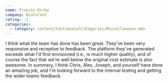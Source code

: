 ```yaml
---
name: Francis Kirby
company: BioCurate
rating: -1
categories:
  - category: content/testimonialCategories/Miscellaneous.mdx
---
```


I think what the team has done has been great. They've been very responsive and receptive to feedback. The platform they've generated exceeds what I'd first envisioned (i.e., is much higher quality), and of course the fact that we're well below the original cost estimate is also awesome.
In summary, I think Chris, Alex, Joseph, and yourself have done an amazing job, and I'm looking forward to the internal testing and getting the wider teams feedback.
